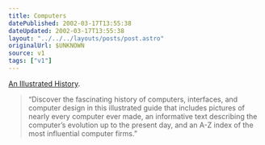 ```yaml
---
title: Computers
datePublished: 2002-03-17T13:55:38
dateUpdated: 2002-03-17T13:55:38
layout: "../../../layouts/posts/post.astro"
originalUrl: $UNKNOWN
source: v1
tags: ["v1"]
---
```


[An Illustrated History][1].

> &#8220;Discover the fascinating history of computers, interfaces, and computer design in this illustrated guide that includes pictures of nearly every computer ever made, an informative text describing the computer&#8217;s evolution up to the present day, and an A-Z index of the most influential computer firms.&#8221;

[1]: http://www.taschen.com/pages/en/catalogue/books/architecture_design/all/facts/02976.htm
